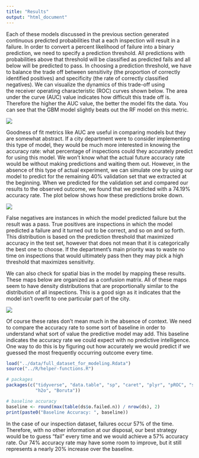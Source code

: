 ```yaml
---
title: "Results"
output: "html_document"
---
```


Each of these models discussed in the previous section generated continuous predicted probabilities that a each inspection will result in a failure. In order to convert a percent likelihood of failure into a binary prediction, we need to specify a prediction threshold. All predictions with probabilities above that threshold will be classified as predicted fails and all below will be predicted to pass. In choosing a prediction threshold, we have to balance the trade off between sensitivity (the proportion of correctly identified positives) and specificity (the rate of correctly classified negatives). We can visualize the dynamics of this trade-off using the receiver operating characteristic (ROC) curves shown below. The area under the curve (AUC) value indicates how difficult this trade off is. Therefore the higher the AUC value, the better the model fits the data. You can see that the GBM model slightly beats out the RF model on this metric.

![](plots/fig.x-ROC_curves.svg)

Goodness of fit metrics like AUC are useful in comparing models but they are somewhat abstract. If a city department were to consider implementing this type of model, they would be much more interested in knowing the accuracy rate: what percentage of inspections could they accurately predict for using this model. We won't know what the actual future accuracy rate would be without making predictions and waiting them out. However, in the absence of this type of actual experiment, we can simulate one by using our model to predict for the remaining 40% validation set that we extracted at the beginning. When we predicted for the validation set and compared our results to the observed outcome, we found that we predicted with a 74.19% accuracy rate. The plot below shows how these predictions broke down.

<!-- ![](plots/fig.x-Confusion_matrix_waffle.svg) -->
![](plots/Rplot.svg)

False negatives are instances in which the model predicted failure but the result was a pass. True positives are inspections in which the model predicted a failure and it turned out to be correct, and so on and so forth. This distribution is based on the prediction threshold that maximized accuracy in the test set, however that does not mean that it is categorically the best one to choose. If the department's main priority was to waste no time on inspections that would ultimately pass then they may pick a high threshold that maximizes sensitivity.

We can also check for spatial bias in the model by mapping these results. These maps below are organized as a confusion matrix. All of these maps seem to have density distributions that are proportionally similar to the distribution of all inspections. This is a good sign as it indicates that the model isn't overfit to one particular part of the city.

![](plots/fig.x-Confusion_matrix_maps.svg)

Of course these rates don't mean much in the absence of context. We need to compare the accuracy rate to some sort of baseline in order to understand what sort of value the predictive model may add. This baseline indicates the accuracy rate we could expect with no predictive intelligence. One way to do this is by figuring out how accurately we would predict if we guessed the most frequently occurring outcome every time.

```r
load("../data/full_dataset_for_modeling.Rdata")
source("../R/helper-functions.R")
```

```r

# packages
packages(c("tidyverse", "data.table", "sp", "caret", "plyr", "pROC", "statmod",
           "h2o", "Boruta"))

# baseline accuracy
baseline <- round(max(table(ds$o.failed.n)) / nrow(ds), 2)
print(paste0("Baseline Accuracy: ", baseline))

```

In the case of our inspection dataset, failures occur 57% of the time. Therefore, with no other information at our disposal, our best strategy would be to guess "fail" every time and we would achieve a 57% accuracy rate. Our 74% accuracy rate may have some room to improve, but it still represents a nearly 20% increase over the baseline.
